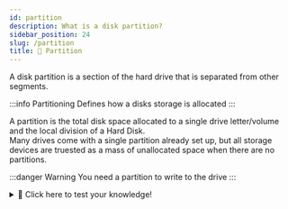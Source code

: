 ```yaml
---
id: partition
description: What is a disk partition?
sidebar_position: 24
slug: /partition
title: 🚧 Partition
---
```



A disk partition is a section of the hard drive that is separated from other segments. 

:::info Partitioning
Defines how a disks storage is allocated
:::

A partition is the total disk space allocated to a single drive letter/volume and the local division of a Hard Disk.  <br />
Many drives come with a single partition already set up, but all storage devices are truested as a mass of unallocated space when there are no partitions.

:::danger Warning
You need a partition to write to the drive
:::

<details>
  <summary>🧠 Click here to test your knowledge! </summary>

<iframe src="https://quizlet.com/680598521/match/embed?i=3loczc&x=1jj1" height="500" width="100%"></iframe>

</details>